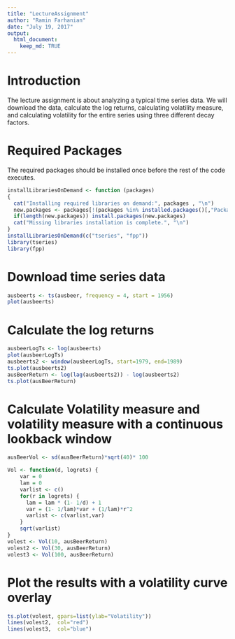 ```yaml
---
title: "LectureAssignment"
author: "Ramin Farhanian"
date: "July 19, 2017"
output: 
  html_document:
    keep_md: TRUE
---
```


# Introduction
 The lecture assignment is about analyzing a typical time series data. We will download the data, calculate the log returns, calculating volatility measure, and calculating volatility for the entire series using three different decay factors.
 
 
# Required Packages
The required packages should be installed once before the rest of the code executes. 
```r
installLibrariesOnDemand <- function (packages)
{
  cat("Installing required libraries on demand:", packages , "\n")
  new.packages <- packages[!(packages %in% installed.packages()[,"Package"])]
  if(length(new.packages)) install.packages(new.packages)
  cat("Missing libraries installation is complete.", "\n")
}
installLibrariesOnDemand(c("tseries", "fpp"))
library(tseries)
library(fpp)
```
 
# Download time series data
```r
ausbeerts <- ts(ausbeer, frequency = 4, start = 1956)
plot(ausbeerts)
```
# Calculate the log returns
```r
ausbeerLogTs <- log(ausbeerts)
plot(ausbeerLogTs)
ausbeerts2 <- window(ausbeerLogTs, start=1979, end=1989)
ts.plot(ausbeerts2)
ausBeerReturn <- log(lag(ausbeerts2)) - log(ausbeerts2)
ts.plot(ausBeerReturn)
```

# Calculate Volatility measure and volatility measure with a continuous lookback window
```r
ausBeerVol <- sd(ausBeerReturn)*sqrt(40)* 100

Vol <- function(d, logrets) {
    var = 0
    lam = 0
    varlist <- c()
    for(r in logrets) {
      lam = lam * (1- 1/d) + 1
      var = (1- 1/lam)*var + (1/lam)*r^2
      varlist <- c(varlist,var)
    }
    sqrt(varlist)
}
volest <- Vol(10, ausBeerReturn)
volest2 <- Vol(30, ausBeerReturn)
volest3 <- Vol(100, ausBeerReturn)
```

# Plot the results with a volatility curve overlay
```r
ts.plot(volest, gpars=list(ylab="Volatility"))
lines(volest2,  col="red")
lines(volest3,  col="blue")
```


